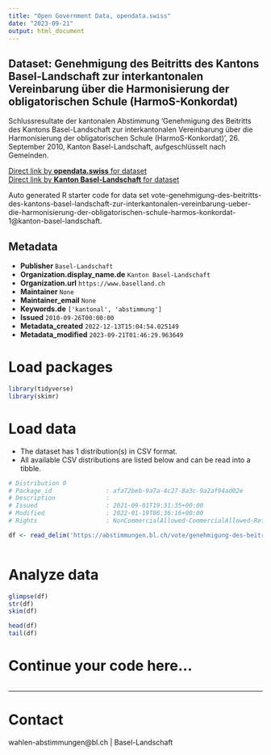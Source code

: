 ```yaml
---
title: "Open Government Data, opendata.swiss"
date: "2023-09-21"
output: html_document
---
```


## Dataset: Genehmigung des Beitritts des Kantons Basel-Landschaft zur interkantonalen Vereinbarung über die Harmonisierung der obligatorischen Schule (HarmoS-Konkordat)

Schlussresultate der kantonalen Abstimmung 'Genehmigung des Beitritts des Kantons Basel-Landschaft zur interkantonalen Vereinbarung über die Harmonisierung der obligatorischen Schule (HarmoS-Konkordat)', 26. September 2010, Kanton Basel-Landschaft, aufgeschlüsselt nach Gemeinden.

[Direct link by **opendata.swiss** for dataset](https://opendata.swiss/de/dataset/genehmigung-des-beitritts-des-kantons-basel-landschaft-zur-interkantonalen-vereinbarung-uber-di-2)<br>
[Direct link by **Kanton Basel-Landschaft** for dataset](https://abstimmungen.bl.ch/vote/genehmigung-des-beitritts-des-kantons-basel-landschaft-zur-interkantonalen-vereinbarung-ueber-die-harmonisierung-der-obligatorischen-schule-harmos-konkordat-1/data)

Auto generated R starter code for data set vote-genehmigung-des-beitritts-des-kantons-basel-landschaft-zur-interkantonalen-vereinbarung-ueber-die-harmonisierung-der-obligatorischen-schule-harmos-konkordat-1@kanton-basel-landschaft.

## Metadata

- **Publisher** `Basel-Landschaft`
- **Organization.display_name.de** `Kanton Basel-Landschaft`
- **Organization.url** `https://www.baselland.ch`
- **Maintainer** `None`
- **Maintainer_email** `None`
- **Keywords.de** `['kantonal', 'abstimmung']`
- **Issued** `2010-09-26T00:00:00`
- **Metadata_created** `2022-12-13T15:04:54.025149`
- **Metadata_modified** `2023-09-21T01:46:29.963649`


# Load packages

```r

library(tidyverse)
library(skimr)

```

# Load data

-   The dataset has 1 distribution(s) in CSV format.
-   All available CSV distributions are listed below and can be read into a tibble.

```r

# Distribution 0
# Package_id               : afa72beb-9a7a-4c27-8a3c-9a2af94ad02e
# Description              : 
# Issued                   : 2021-09-01T19:31:35+00:00
# Modified                 : 2022-01-19T06:36:16+00:00
# Rights                   : NonCommercialAllowed-CommercialAllowed-ReferenceRequired

df <- read_delim('https://abstimmungen.bl.ch/vote/genehmigung-des-beitritts-des-kantons-basel-landschaft-zur-interkantonalen-vereinbarung-ueber-die-harmonisierung-der-obligatorischen-schule-harmos-konkordat-1/data-csv')



```

# Analyze data

```r

glimpse(df)
str(df)
skim(df)

head(df)
tail(df)

```

# Continue your code here...

```r

```

------------------------------------------------------------------------

# Contact

wahlen-abstimmungen@bl.ch | Basel-Landschaft
